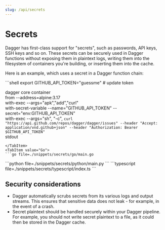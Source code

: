 ```yaml
---
slug: /api/secrets
---
```


# Secrets

Dagger has first-class support for "secrets", such as passwords, API keys, SSH keys and so on. These secrets can be securely used in Dagger functions without exposing them in plaintext logs, writing them into the filesystem of containers you're building, or inserting them into the cache.

Here is an example, which uses a secret in a Dagger function chain:

<Tabs groupId="language">
<TabItem value="Dagger CLI">
```shell
export GITHUB_API_TOKEN="guessme" # update token

dagger core container \
  from --address=alpine:3.17 \
  with-exec --args="apk","add","curl" \
  with-secret-variable --name="GITHUB_API_TOKEN" --secret="env:GITHUB_API_TOKEN" \
  with-exec --args="sh", "-c", `curl "https://api.github.com/repos/dagger/dagger/issues" --header "Accept: application/vnd.github+json" --header "Authorization: Bearer $GITHUB_API_TOKEN"` \
  stdout
```
</TabItem>
<TabItem value="Go">
```go file=./snippets/secrets/go/main.go
```
</TabItem>
<TabItem value="Python">
```python file=./snippets/secrets/python/main.py
```
</TabItem>
<TabItem value="TypeScript">
```typescript file=./snippets/secrets/typescript/index.ts
```
</TabItem>
</Tabs>

## Security considerations

- Dagger automatically scrubs secrets from its various logs and output streams. This ensures that sensitive data does not leak - for example, in the event of a crash.
- Secret plaintext should be handled securely within your Dagger pipeline. For example, you should not write secret plaintext to a file, as it could then be stored in the Dagger cache.
